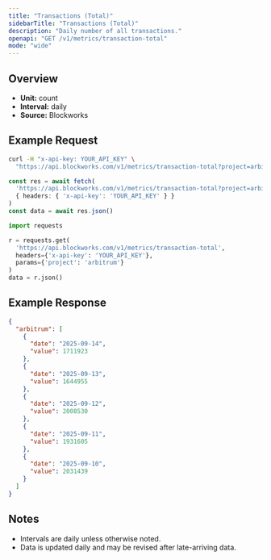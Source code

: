 ```yaml
---
title: "Transactions (Total)"
sidebarTitle: "Transactions (Total)"
description: "Daily number of all transactions."
openapi: "GET /v1/metrics/transaction-total"
mode: "wide"
---
```


## Overview

- **Unit:** count
- **Interval:** daily
- **Source:** Blockworks

## Example Request

<CodeGroup>

```bash cURL
curl -H "x-api-key: YOUR_API_KEY" \
  "https://api.blockworks.com/v1/metrics/transaction-total?project=arbitrum"
```

```typescript TypeScript
const res = await fetch(
  'https://api.blockworks.com/v1/metrics/transaction-total?project=arbitrum',
  { headers: { 'x-api-key': 'YOUR_API_KEY' } }
)
const data = await res.json()
```

```python Python
import requests

r = requests.get(
  'https://api.blockworks.com/v1/metrics/transaction-total',
  headers={'x-api-key': 'YOUR_API_KEY'},
  params={'project': 'arbitrum'}
)
data = r.json()
```

</CodeGroup>

## Example Response

```json
{
  "arbitrum": [
    {
      "date": "2025-09-14",
      "value": 1711923
    },
    {
      "date": "2025-09-13",
      "value": 1644955
    },
    {
      "date": "2025-09-12",
      "value": 2008530
    },
    {
      "date": "2025-09-11",
      "value": 1931605
    },
    {
      "date": "2025-09-10",
      "value": 2031439
    }
  ]
}
```

## Notes
- Intervals are daily unless otherwise noted.
- Data is updated daily and may be revised after late-arriving data.